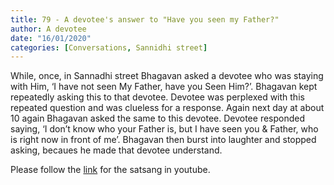 ```yaml
---
title: 79 - A devotee's answer to "Have you seen my Father?"
author: A devotee
date: "16/01/2020"
categories: [Conversations, Sannidhi street]
---
```

While, once, in Sannadhi street Bhagavan asked a devotee who was staying with Him, 'I have not seen My Father, have you Seen Him?'. Bhagavan kept repeatedly asking this to that devotee. Devotee was perplexed with this repeated question and was clueless for a response. Again next day at about 10 again Bhagavan asked the same to this devotee. Devotee responded saying, 'I don't know who your Father is, but I have seen you & Father, who is right now in front of me'. Bhagavan then burst into laughter and stopped asking, becaues he made that devotee understand.
 
Please follow the [link](https://youtu.be/t6XYzTdA6Q8?si=oUVJwVbBiCNXJNJ_) for the satsang in youtube.
